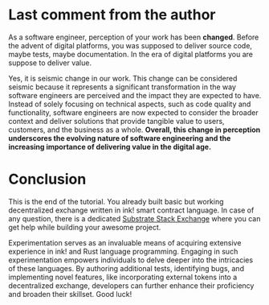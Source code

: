 # Last comment from the author

As a software engineer, perception of your work has been **changed**. Before the advent of digital platforms, you was supposed to deliver source code, maybe tests, maybe documentation. In the era of digital platforms you are suppose to deliver value.

Yes, it is seismic change in our work. This change can be considered seismic because it represents a significant transformation in the way software engineers are perceived and the impact they are expected to have. Instead of solely focusing on technical aspects, such as code quality and functionality, software engineers are now expected to consider the broader context and deliver solutions that provide tangible value to users, customers, and the business as a whole. **Overall, this change in perception underscores the evolving nature of software engineering and the increasing importance of delivering value in the digital age.**

# Conclusion

This is the end of the tutorial. You already built basic but working decentralized exchange written in ink! smart contract language. In case of any question, there is a dedicated [Substrate Stack Exchange](https://substrate.stackexchange.com) where you can get help while building your awesome project.

Experimentation serves as an invaluable means of acquiring extensive experience in ink! and Rust language programming. Engaging in such experimentation empowers individuals to delve deeper into the intricacies of these languages. By authoring additional tests, identifying bugs, and implementing novel features, like incorporating external tokens into a decentralized exchange, developers can further enhance their proficiency and broaden their skillset. Good luck!
